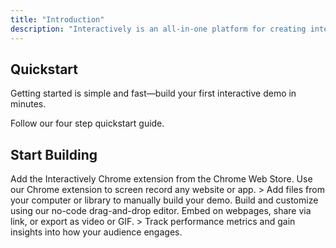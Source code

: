 ```yaml
---
title: "Introduction"
description: "Interactively is an all-in-one platform for creating interactive product demos."
---
```


## Quickstart

Getting started is simple and fast—build your first interactive demo in minutes.

<Card title="Start here" icon="rocket" horizontal href="/quickstart">
  Follow our four step quickstart guide.
</Card>

## Start Building

<Columns cols={2}>
  <Card title="Install Chrome Extension" icon="chrome" iconType="regular" href="/development">
    Add the Interactively Chrome extension from the Chrome Web Store.
  </Card>
  <Card title="Record" icon="video" iconType="regular" href="/essentials/settings">
    Use our Chrome extension to screen record any website or app.
  </Card>
  <Card title="Upload" icon="upload" iconType="regular" href="https://mintlify.com/customers">
    > Add files from your computer or library to manually build your demo.
  </Card>
  <Card title="Edit" icon="pencil" iconType="regular" href="/essentials/navigation">
    Build and customize using our no-code drag-and-drop editor.
  </Card>
  <Card title="Share" icon="share">
    Embed on webpages, share via link, or export as video or GIF.
  </Card>
  <Card title="Analyze" icon="chart-bar">
    > Track performance metrics and gain insights into how your audience engages.
  </Card>
</Columns>